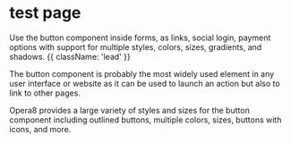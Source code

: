 

# test page 

Use the button component inside forms, as links, social login, payment options with support for multiple styles, colors, sizes, gradients, and shadows. {{ className: 'lead' }}

The button component is probably the most widely used element in any user interface or website as it can be used to launch an action but also to link to other pages.

Opera8 provides a large variety of styles and sizes for the button component including outlined buttons, multiple colors, sizes, buttons with icons, and more.


<ShowWindows />